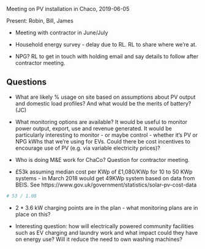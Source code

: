 Meeting on PV installation in Chaco, 2019-06-05

Present: Robin, Bill, James

- Meeting with contractor in June/July

- Household energy survey - delay due to RL. RL to share where we're at.

- NPG? RL to get in touch with holding email and say details to follow after contractor meeting.

## Questions

- What are likely % usage on site based on assumptions about PV output and domestic load profiles? And what would be the merits of battery? (JC)

- What monitoring options are available? It would be useful to monitor power output, export, use and revenue generated. It would be particularly interesting to monitor - or maybe control - whether it’s PV or NPG kWhs that we’re using for EVs. Could there be cost incentives to encourage use of PV (e.g. via variable electricity prices)?

- Who is doing M&E work for ChaCo? Question for contractor meeting.

- £53k assuming median cost per KWp of £1,080/KWp  for 10 to 50 KWp systems - in March 2018 would get 49KWp system based on data from BEIS.
See https://www.gov.uk/government/statistics/solar-pv-cost-data

```r
# 53 / 1.08
```


- 2 * 3.6 kW charging points are in the plan - what monitoring plans are in place on this? 

- Interesting question: how will electrically powered community facilities such as EV charging and laundry work and what impact could they have on energy use? Will it reduce the need to own washing machines?

